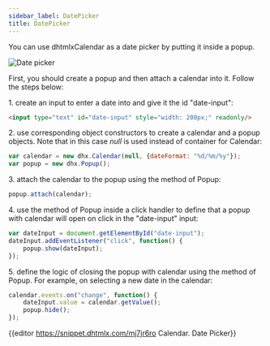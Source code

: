 ```yaml
---
sidebar_label: DatePicker
title: DatePicker
---          
```


You can use dhtmlxCalendar as a date picker by putting it inside a popup. 

![Date picker](./../assets/calendar/date_picker.png)

First, you should create a popup and then attach a calendar into it. Follow the steps below:

1\. create an input to enter a date into and give it the id "date-input":

~~~html
<input type="text" id="date-input" style="width: 200px;" readonly/>
~~~

2\. use corresponding object constructors to create a calendar and a popup objects. Note that in this case *null* is used instead of container for Calendar:

~~~js
var calendar = new dhx.Calendar(null, {dateFormat: "%d/%m/%y"});
var popup = new dhx.Popup();
~~~

3\. attach the calendar to the popup using the [](popup/api/popup_attach_method.md) method of Popup:

~~~js
popup.attach(calendar);
~~~

4\. use the [](popup/api/popup_show_method.md) method of Popup inside a click handler to define that a popup with calendar will open on click in the "date-input" input:

~~~js
var dateInput = document.getElementById("date-input");
dateInput.addEventListener("click", function() {
	popup.show(dateInput);
});
~~~

5\. define the logic of closing the popup with calendar using the [](popup/api/popup_hide_method.md) method of Popup. For example, on selecting a new date in the calendar:

~~~js
calendar.events.on("change", function() {
	dateInput.value = calendar.getValue();
	popup.hide();
});
~~~

{{editor    https://snippet.dhtmlx.com/mj7jr6ro	Calendar. Date Picker}}
